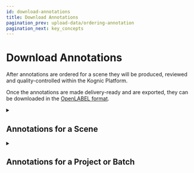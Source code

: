 ```yaml
---
id: download-annotations
title: Download Annotations
pagination_prev: upload-data/ordering-annotation
pagination_next: key_concepts
---
```



# Download Annotations

After annotations are ordered for a scene they will be produced, reviewed and quality-controlled within the Kognic Platform.

Once the annotations are made delivery-ready and are exported, they can be downloaded in the [OpenLABEL format](../openlabel/openlabel-format).

<Details>
  <summary>
    <h2>Annotations for a Scene</h2>
  </summary>

```python
import json
from kognic.io.client import KognicIOClient

client = KognicIOClient()
annotation = client.annotation.get_annotation(scene_uuid=scene_uuid,
                                              annotation_type=annotation_type)
openlabel_json = json.dumps(annotation.content)
```

This method returns a single `Annotation` object, containing the OpenLABEL json, using a Scene UUID and an annotation type.

</Details>

<Details>
    <summary>
      <h2>Annotations for a Project or Batch</h2>
    </summary>

```python
import json
from kognic.io.client import KognicIOClient

client = KognicIOClient()
annotations = client.annotation.get_project_annotations(project="project-id",
                                                        batch="batch-id",
                                                        annotation_type="annotation-type")
for annotation in annotations:
    openlabel_json = json.dumps(annotation.content)
    # ...
```

This example fetches annotations for an entire project or batch. This retrieves `Annotation` objects for all finished
annotations for the given `project`, `batch` and `annotation_type`.
</Details>
